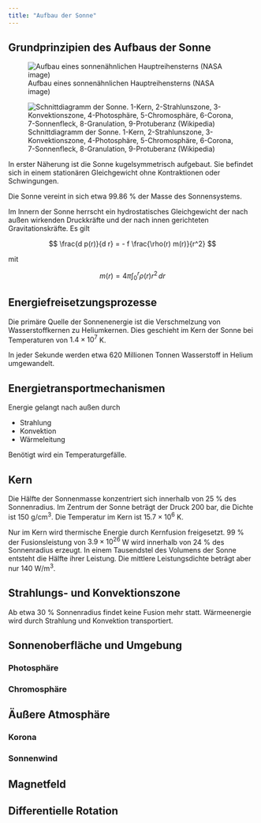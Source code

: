 ```yaml
---
title: "Aufbau der Sonne"
---
```


## Grundprinzipien des Aufbaus der Sonne

![Aufbau eines sonnenähnlichen Hauptreihensterns (NASA image)](images/paste-7BD74E6D.png){#fig-aufbau-hauptreihenstern}

![Schnittdiagramm der Sonne. 1-Kern, 2-Strahlunszone, 3-Konvektionszone, 4-Photosphäre, 5-Chromosphäre, 6-Corona, 7-Sonnenfleck, 8-Granulation, 9-Protuberanz (Wikipedia)](images/paste-2464B050.png){#fig-schnitt-sonne}

In erster Näherung ist die Sonne kugelsymmetrisch aufgebaut. Sie befindet sich in einem stationären Gleichgewicht ohne Kontraktionen oder Schwingungen.

Die Sonne vereint in sich etwa 99.86 % der Masse des Sonnensystems.

Im Innern der Sonne herrscht ein hydrostatisches Gleichgewicht der nach außen wirkenden Druckkräfte und der nach innen gerichteten Gravitationskräfte. Es gilt

$$
\frac{d p(r)}{d r} = - f \frac{\rho(r) m(r)}{r^2}
$$

mit

$$
m(r) = 4 \pi \int_0 ^r \rho(r) r^2 \, dr
$$

## Energiefreisetzungsprozesse

Die primäre Quelle der Sonnenenergie ist die Verschmelzung von Wasserstoffkernen zu Heliumkernen. Dies geschieht im Kern der Sonne bei Temperaturen von $1.4 \times 10^7$ K.

In jeder Sekunde werden etwa 620 Millionen Tonnen Wasserstoff in Helium umgewandelt.

## Energietransportmechanismen

Energie gelangt nach außen durch

-   Strahlung
-   Konvektion
-   Wärmeleitung

Benötigt wird ein Temperaturgefälle.

## Kern

Die Hälfte der Sonnenmasse konzentriert sich innerhalb von 25 % des Sonnenradius. Im Zentrum der Sonne beträgt der Druck 200 bar, die Dichte ist 150 g/cm$^3$. Die Temperatur im Kern ist $15.7 \times 10^6$ K.

Nur im Kern wird thermische Energie durch Kernfusion freigesetzt. 99 % der Fusionsleistung von $3.9 \times 10^{26}$ W wird innerhalb von 24 % des Sonnenradius erzeugt. In einem Tausendstel des Volumens der Sonne entsteht die Hälfte ihrer Leistung. Die mittlere Leistungsdichte beträgt aber nur 140 W/m$^3$.

## Strahlungs- und Konvektionszone

Ab etwa 30 % Sonnenradius findet keine Fusion mehr statt. Wärmeenergie wird durch Strahlung und Konvektion transportiert.

## Sonnenoberfläche und Umgebung

### Photosphäre

### Chromosphäre

## Äußere Atmosphäre

### Korona

### Sonnenwind

## Magnetfeld

## Differentielle Rotation
